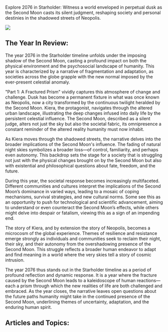 Explore 2076 in Starholder: Witness a world enveloped in perpetual dusk as the Second Moon casts its silent judgment, reshaping society and personal destinies in the shadowed streets of Neopolis.

![](https://drbs5yklwtho3.cloudfront.net/images/1752611553980-lknln3zq71-image.jpg)

## The Year In Review:

The year 2076 in the Starholder timeline unfolds under the imposing shadow of the Second Moon, casting a profound impact on both the physical environment and the psychosocial landscape of humanity. This year is characterized by a narrative of fragmentation and adaptation, as societies across the globe grapple with the new normal imposed by the ever-present celestial anomaly.

"Part 1: A Fractured Prism" vividly captures this atmosphere of change and challenge. Dusk has become a permanent fixture in what was once known as Neopolis, now a city transformed by the continuous twilight heralded by the Second Moon. Kiera, the protagonist, navigates through the altered urban landscape, illustrating the deep changes infused into daily life by the persistent celestial influence. The Second Moon, described as a silent judge, alters not just the sky but also the societal fabric, its omnipresence a constant reminder of the altered reality humanity must now inhabit.

As Kiera moves through the shadowed streets, the narrative delves into the broader implications of the Second Moon's influence. The fading of natural night skies symbolizes a broader loss—of control, familiarity, and perhaps even autonomy. This backdrop sets the stage for a society that is struggling not just with the physical changes brought on by the Second Moon but also with existential and philosophical questions about fate, freedom, and the future.

During this year, the societal response becomes increasingly multifaceted. Different communities and cultures interpret the implications of the Second Moon’s dominance in varied ways, leading to a mosaic of coping mechanisms, survival strategies, and new cultural norms. Some see this as an opportunity to push for technological and scientific advancement, aiming to understand or even counteract the Second Moon’s effects, while others might delve into despair or fatalism, viewing this as a sign of an impending end.

The story of Kiera, and by extension the story of Neopolis, becomes a microcosm of the global experience. Themes of resilience and resistance emerge strongly as individuals and communities seek to reclaim their night, their sky, and their autonomy from the overshadowing presence of the Second Moon. This struggle reflects a broader human endeavor to adapt and find meaning in a world where the very skies tell a story of cosmic intrusion.

The year 2076 thus stands out in the Starholder timeline as a period of profound reflection and dynamic response. It is a year where the fracture caused by the Second Moon leads to a kaleidoscope of human reactions—each a prism through which the new realities of life are both challenged and embraced. As the year closes, the narrative leaves open questions about the future paths humanity might take in the continued presence of the Second Moon, underlining themes of uncertainty, adaptation, and the enduring human spirit.

## Articles and Topics:

